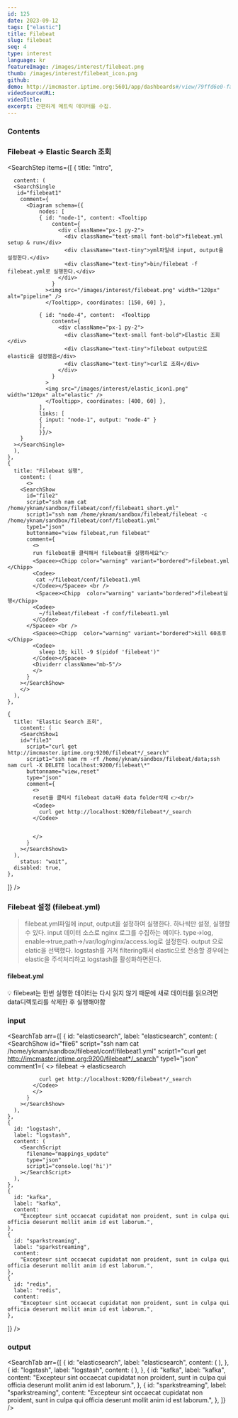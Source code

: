 ```yaml
---
id: 125
date: 2023-09-12
tags: ["elastic"]
title: Filebeat
slug: filebeat
seq: 4
type: interest
language: kr
featureImage: /images/interest/filebeat.png
thumb: /images/interest/filebeat_icon.png
github:
demo: http://imcmaster.iptime.org:5601/app/dashboards#/view/79ffd6e0-faa0-11e6-947f-177f697178b8-ecs?_g=(filters:!(),refreshInterval:(pause:!t,value:0),time:(from:'2023-09-12T02:00:00.000Z',to:now))
videoSourceURL:
videoTitle:
excerpt: 간편하게 메트릭 데이터를 수집.
---
```


### Contents

### Filebeat → Elastic Search 조회

<SearchStep
  items={[
    {
      title: "Intro",
      
      content: (
      <SearchSingle
       id="filebeat1"
        comment={
          <Diagram schema={{
              nodes: [
              { id: "node-1", content: <Tooltipp
                  content={
                    <div className="px-1 py-2">
                      <div className="text-small font-bold">filebeat.yml setup & run</div>
                      <div className="text-tiny">yml파일내 input, output을 설정한다.</div>
                      <div className="text-tiny">bin/filebeat -f filebeat.yml로 실행한다.</div>
                    </div>
                  }
                ><img src="/images/interest/filebeat.png" width="120px" alt="pipeline" />
                </Tooltipp>, coordinates: [150, 60] },

              { id: "node-4", content:  <Tooltipp
                  content={
                    <div className="px-1 py-2">
                      <div className="text-small font-bold">Elastic 조회</div>
                      <div className="text-tiny">filebeat output으로 elastic을 설정했음</div>
                      <div className="text-tiny">curl로 조회</div>
                    </div>
                  }
                >
                <img src="/images/interest/elastic_icon1.png" width="120px" alt="elastic" />
                </Tooltipp>, coordinates: [400, 60] },
              ],
              links: [
              { input: "node-1", output: "node-4" }
              ],
              }}/>
        }
      ></SearchSingle>
      ),
    },
    {
      title: "Filebeat 실행",
        content: (
          <>
        <SearchShow
          id="file2"
          script="ssh nam cat /home/yknam/sandbox/filebeat/conf/filebeat1_short.yml"
          script1="ssh nam /home/yknam/sandbox/filebeat/filebeat -c /home/yknam/sandbox/filebeat/conf/filebeat1.yml"
          type1="json"
          buttonname="view filebeat,run filebeat"
          comment={
            <>
            run filebeat를 클릭해서 filebeat를 실행하세요"👉
            <Spacee><Chipp color="warning" variant="bordered">filebeat.yml </Chipp>
            <Codee>
             cat ~/filebeat/conf/filebeat1.yml
            </Codee></Spacee> <br />
             <Spacee><Chipp  color="warning" variant="bordered">filebeat실행</Chipp>
            <Codee>
              ~/filebeat/filebeat -f conf/filebeat1.yml
            </Codee>
          </Spacee> <br />
            <Spacee><Chipp  color="warning" variant="bordered">kill 60초후</Chipp>
            <Codee>
              sleep 10; kill -9 $(pidof 'filebeat')"
            </Codee></Spacee>
            <Dividerr className="mb-5"/>
            </>
          }
        ></SearchShow>
        </>
      ),
    },

    {
      title: "Elastic Search 조회",
        content: (
        <SearchShow1
        id="file3"
          script="curl get http://imcmaster.iptime.org:9200/filebeat*/_search"
          script1="ssh nam rm -rf /home/yknam/sandbox/filebeat/data;ssh nam curl -X DELETE localhost:9200/filebeat\*"
          buttonname="view,reset"
          type="json"
          comment={
            <>
            reset을 클릭시 filebeat data와 data folder삭제 👉<br/>
            <Codee>
              curl get http://localhost:9200/filebeat*/_search
            </Codee>


            </>
          }
        ></SearchShow1>
      ),
        status: "wait",
      disabled: true,
    },

]}
/>

### Filebeat 설정 (filebeat.yml)

> filebeat.yml파일에 input, output을 설정하여 실행한다. 하나씩만 설정, 실행할 수 있다.
> input 데이터 소스로 nginx 로그를 수집하는 예이다. type->log, enable->true,path->/var/log/nginx/access.log로 설정한다.
> output 으로 elatic을 선택했다. logstash를 거쳐 filtering해서 elastic으로 전송할 경우에는 elastic을 주석처리하고 logstash를 활성화하면된다.

#### filebeat.yml

<SearchScript id="file5" filename="filebeatyml" />

💡 filebeat는 한번 실행한 데이터는 다시 읽지 않기 때문에 새로 데이터를 읽으려면 data디렉토리를 삭제한 후 실행해야함

### input

<SearchTab
  arr={[
    {
      id: "elasticsearch",
      label: "elasticsearch",
      content: (
        <SearchShow
        id="file6"
          script="ssh nam cat /home/yknam/sandbox/filebeat/conf/filebeat1.yml"
          script1="curl get http://imcmaster.iptime.org:9200/filebeat*/_search"
          type1="json"
          comment1={
            <>
            <Chipp>filebeat → elasticsearch</Chipp>
            <Codee>

              curl get http://localhost:9200/filebeat*/_search
            </Codee>
            </>
          }
        ></SearchShow>
      ),
    },
    {
      id: "logstash",
      label: "logstash",
      content: (
        <SearchScript
          filename="mappings_update"
          type="json"
          script1="console.log('hi')"
        ></SearchScript>
      ),
    },
    {
      id: "kafka",
      label: "kafka",
      content:
        "Excepteur sint occaecat cupidatat non proident, sunt in culpa qui officia deserunt mollit anim id est laborum.",
    },
    {
      id: "sparkstreaming",
      label: "sparkstreaming",
      content:
        "Excepteur sint occaecat cupidatat non proident, sunt in culpa qui officia deserunt mollit anim id est laborum.",
    },
    {
      id: "redis",
      label: "redis",
      content:
        "Excepteur sint occaecat cupidatat non proident, sunt in culpa qui officia deserunt mollit anim id est laborum.",
    },

]}
/>

### output

<SearchTab
  arr={[
    {
      id: "elasticsearch",
      label: "elasticsearch",
      content: (
        <SearchShow id="file9" script="ls -la" script1="ls -la"></SearchShow>
      ),
    },
    {
      id: "logstash",
      label: "logstash",
      content: (
        <SearchScript
          filename="mappings_update"
          type="json"
          script1="console.log('hi')"
        ></SearchScript>
      ),
    },
    {
      id: "kafka",
      label: "kafka",
      content:
        "Excepteur sint occaecat cupidatat non proident, sunt in culpa qui officia deserunt mollit anim id est laborum.",
    },
    {
      id: "sparkstreaming",
      label: "sparkstreaming",
      content:
        "Excepteur sint occaecat cupidatat non proident, sunt in culpa qui officia deserunt mollit anim id est laborum.",
    },
  ]}
/>
